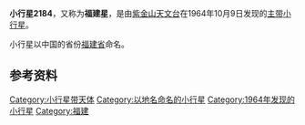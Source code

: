 {{Infobox Planet  
| name = 2184 Fujian
| image = 
| caption = 
| discovery=yes | physical_characteristics = yes | bgcolour=#FFFFC0
| discovery_ref = 
| discoverer = [[紫金山天文台|紫金山天文台]]
| discovery_site = [[南京|南京]]
| discovered =  1964年10月9日
| mp_name = 2184
| alt_names = 1964 TV2
| named_after = [[福建省|福建省]]
| mp_category=[[小行星带|主带]]
| orbit_ref = <ref>[http://ssd.jpl.nasa.gov/sbdb.cgi?sstr=2184+Fujian JPL Small-Body Database 2184 Fujian (1964 TV2)]</ref>
| epoch = 2011年8月27日
| semimajor=
| perihelion=2.8532779[[天文单位|AU]]
| aphelion= 3.1753314AU
| eccentricity = 0.1014236
| period = 2066.7216989[[日|地球日]] 
| inclination=5.19307[[角度|°]]
| asc_node=256.62339°
| arg_peri=120.10254°
| mean_anomaly=113.47476°
| avg_speed=
 | dimensions=
 | mass=
 | density=
 | surface_grav=
 | escape_velocity=
 | rotation=
 | spectral_type=
 | magnitude= 11.50
 | abs_magnitude=
 | albedo= 0.0642
 | single_temperature=
}}
'''小行星2184'''，又称为'''福建星'''，是由[[紫金山天文台|紫金山天文台]]在1964年10月9日发现的[[小行星带|主带]][[小行星|小行星]]。

小行星以中国的省份[[福建省|福建省]]命名。

== 参考资料 ==
{{Reflist}}

{{Minor Planet Number|(2183)[[小行星2183|小行星2183]]|(2185)[[小行星2185|小行星2185]]}}

[[Category:小行星带天体|Category:小行星带天体]]
[[Category:以地名命名的小行星|Category:以地名命名的小行星]]
[[Category:1964年发现的小行星|Category:1964年发现的小行星]]
[[Category:福建|Category:福建]]